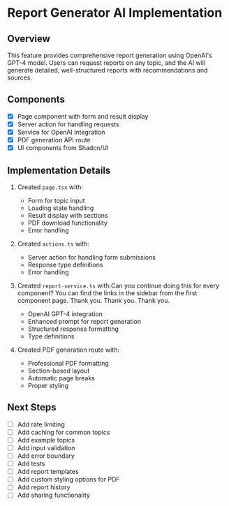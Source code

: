 # Report Generator AI Implementation

## Overview
This feature provides comprehensive report generation using OpenAI's GPT-4 model. Users can request reports on any topic, and the AI will generate detailed, well-structured reports with recommendations and sources.

## Components
- [x] Page component with form and result display
- [x] Server action for handling requests
- [x] Service for OpenAI integration
- [x] PDF generation API route
- [x] UI components from Shadcn/UI

## Implementation Details
1. Created `page.tsx` with:
   - Form for topic input
   - Loading state handling
   - Result display with sections
   - PDF download functionality
   - Error handling

2. Created `actions.ts` with:
   - Server action for handling form submissions
   - Response type definitions
   - Error handling

3. Created `report-service.ts` with:Can you continue doing this for every component? You can find the links in the sidebar from the first component page. Thank you. Thank you. Thank you.
   - OpenAI GPT-4 integration
   - Enhanced prompt for report generation
   - Structured response formatting
   - Type definitions

4. Created PDF generation route with:
   - Professional PDF formatting
   - Section-based layout
   - Automatic page breaks
   - Proper styling

## Next Steps
- [ ] Add rate limiting
- [ ] Add caching for common topics
- [ ] Add example topics
- [ ] Add input validation
- [ ] Add error boundary
- [ ] Add tests
- [ ] Add report templates
- [ ] Add custom styling options for PDF
- [ ] Add report history
- [ ] Add sharing functionality
